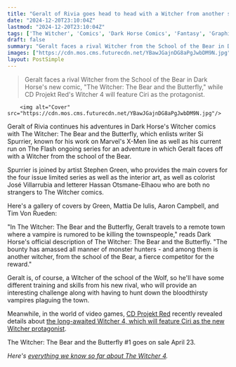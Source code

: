 ```yaml
---
title: "Geralt of Rivia goes head to head with a Witcher from another school in a new comic from X-Men and Flash writer Si Spurrier"
date: "2024-12-20T23:10:04Z"
lastmod: "2024-12-20T23:10:04Z"
tags: ['The Witcher', 'Comics', 'Dark Horse Comics', 'Fantasy', 'Graphic Novel', 'CD Projekt Red', 'The Witcher 4', 'Ciri', 'Video Game']
draft: false
summary: "Geralt faces a rival Witcher from the School of the Bear in Dark Horse's new comic, 'The Witcher: The Bear and the Butterfly,' while CD Projekt Red's Witcher 4 will feature Ciri as the protagonist."
images: ["https://cdn.mos.cms.futurecdn.net/YBawJGajnDG8aPgJwbDM9N.jpg"]
layout: PostSimple
---
```

> Geralt faces a rival Witcher from the School of the Bear in Dark Horse's new comic, "The Witcher: The Bear and the Butterfly," while CD Projekt Red's Witcher 4 will feature Ciri as the protagonist.


        <img alt="Cover" src="https://cdn.mos.cms.futurecdn.net/YBawJGajnDG8aPgJwbDM9N.jpg"/>
        
Geralt of Rivia continues his adventures in Dark Horse's Witcher comics with The Witcher: The Bear and the Butterfly, which enlists writer Si Spurrier, known for his work on Marvel's X-Men line as well as his current run on The Flash ongoing series for an adventure in which Geralt faces off with a Witcher from the school of the Bear.

Spurrier is joined by artist Stephen Green, who provides the main covers for the four issue limited series as well as the interior art, as well as colorist José Villarrubia and letterer Hassan Otsmane-Elhaou who are both no strangers to The Witcher comics.

Here's a gallery of covers by Green, Mattia De Iulis, Aaron Campbell, and Tim Von Rueden:

"In The Witcher: The Bear and the Butterfly, Geralt travels to a remote town where a vampire is rumored to be killing the townspeople," reads Dark Horse's official description of The Witcher: The Bear and the Butterfly. "The bounty has amassed all manner of monster hunters - and among them is another witcher, from the school of the Bear, a fierce competitor for the reward."

Geralt is, of course, a Witcher of the school of the Wolf, so he'll have some different training and skills from his new rival, who will provide an interesting challenge along with having to hunt down the bloodthirsty vampires plaguing the town.

Meanwhile, in the world of video games, [CD Projekt Red](https://www.gamesradar.com/tag/cd-projekt-red/) recently revealed details about [the long-awaited Witcher 4, which will feature Ciri as the new Witcher protagonist](https://www.gamesradar.com/games/the-witcher/how-did-ciri-end-up-the-star-of-the-witcher-4-cd-projekt-head-says-well-theres-the-story-of-the-witcher-4-to-tell-that-tale/).

The Witcher: The Bear and the Butterfly #1 goes on sale April 23.

*Here's *[<em>everything we know so far about The Witcher 4</em>](https://www.gamesradar.com/games/the-witcher/the-witcher-4-guide/)*.*
        